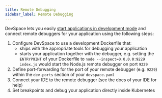 ```yaml
---
title: Remote Debugging
sidebar_label: Remote Debugging
---
```


DevSpace lets you easily [start applications in development mode](../getting-started/development) and connect remote debuggers for your application using the following steps:

1. Configure DevSpace to use a development Dockerfile that:
   - ships with the appropriate tools for debugging your application
   - starts your application together with the debugger, e.g. setting the `ENTRYPOINT` of your Dockerfile to `node --inspect=0.0.0.0:9229 index.js` would start the Node.js remote debugger on port `9229`
2. Define port-forwarding for the port of your remote debugger (e.g. `9229`) within the `dev.ports` section of your `devspace.yaml`
3. Connect your IDE to the remote debugger (see the docs of your IDE for help)
4. Set breakpoints and debug your application directly inside Kubernetes
